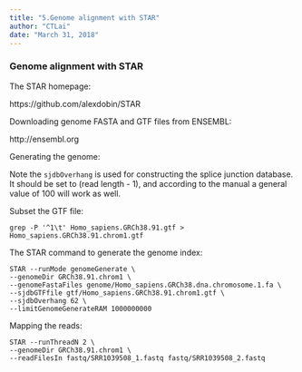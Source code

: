 ```yaml
---
title: "5.Genome alignment with STAR"
author: "CTLai"
date: "March 31, 2018"
---
```


### Genome alignment with STAR

The STAR homepage:

https://github.com/alexdobin/STAR

Downloading genome FASTA and GTF files from ENSEMBL:

http://ensembl.org

Generating the genome:

Note the `sjdbOverhang` is used for constructing the splice junction database. It should be set to (read length - 1), and according to the manual a general value of 100 will work as well.

Subset the GTF file:

```
grep -P '^1\t' Homo_sapiens.GRCh38.91.gtf > Homo_sapiens.GRCh38.91.chrom1.gtf
```

The STAR command to generate the genome index:

```
STAR --runMode genomeGenerate \
--genomeDir GRCh38.91.chrom1 \
--genomeFastaFiles genome/Homo_sapiens.GRCh38.dna.chromosome.1.fa \
--sjdbGTFfile gtf/Homo_sapiens.GRCh38.91.chrom1.gtf \
--sjdbOverhang 62 \
--limitGenomeGenerateRAM 1000000000
```

Mapping the reads:

```
STAR --runThreadN 2 \
--genomeDir GRCh38.91.chrom1 \
--readFilesIn fastq/SRR1039508_1.fastq fastq/SRR1039508_2.fastq
```
